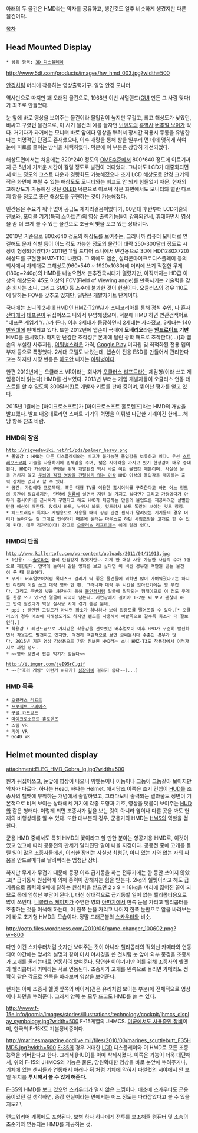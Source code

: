 아래의 두 물건은 HMD라는 약자를 공유하고, 생긴것도 얼추 비슷하게 생겼지만 다른 물건이다.

[[목차]]

== Head Mounted Display ==
 * 상위 항목: [[3D 디스플레이]]

http://www.5dt.com/products/images/hw_hmd_003.jpg?width=500

[[안경]]처럼 머리에 착용하는 영상출력기구. 일명 안경 모니터.

역사만으로 따지만 꽤 오래된 물건으로, 1968년 이반 서덜랜드([[GUI]] 만든 그 사람 맞다)가 최초로 만들었다.

눈 앞에 바로 영상을 보여주는 물건이라 몰입감이 높지만 무겁고, 최고 해상도가 낮았던, 비싸고 구렸'''던''' 물건으로, 이 시기 물건의 예를 들자면 [[닌텐도]]의 [[흑역사]] [[버추얼 보이]]가 있다. 거기다가 과거에는 모니터 바로 앞에다 영상을 뿌려서 장시간 착용시 두통을 유발한다는 치명적인 단점도 존재했으나, 이후 개량을 통해 상을 일부러 먼 데에 맺히게 하여 눈에 피로를 줄이는 방식을 채택하였다. 덕분에 이 부분은 상당히 개선되었다.

해상도면에서는 처음에는 320*240 정도의 [[OME]]수준에서 800*640 정도에 이르기까지 근 5년에 가까운 시간이 걸릴 정도로 발전이 더디었다. 그나마도 LCD가 대중화되면서 어느 정도의 코스트 다운과 경량화도 가능해졌으나 초기 LCD 해상도로 안경 크기의 작은 화면에 뿌릴 수 있는 해상도도 모니터와는 비교도 안 되게 힘들었기 때문. 현재의 고해상도가 가능해진 것은 [[OLED]] 덕분으로 이로써 작은 화면에서도 모니터와 별반 다르지 않을 정도로 좋은 해상도를 구현하는 것이 가능해졌다.

민간용은 수요가 워낙 없어 공급도 제자리걸음이였다가, 00년대 후반부터 LCD기술의 진보와, 포터블 기기(특히 스마트폰)의 영상 출력기능들이 강화되면서, 휴대하면서 영상을 좀 더 크게 볼 수 있는 물건으로 조금씩 빛을 보고 있는 상태이다.

2010년 기준으로 800x640 정도의 해상도를 보여주는, 그러니까 컴퓨터 모니터로 연결해도 문자 식별 등이 어느 정도 가능한 정도의 물건이 대략 250-300달러 정도로 시장이 형성되어있다가 2011년 11월 드디어 소니에서 민간용으로 3D에 HD(1280X720) 해상도를 구현한 HMZ-T1이 나왔다. 그 외에도 엡손, 실리콘마이크로디스플레이 등의 회사에서 차례대로 고해상도(960x540 ~ 1920x1080)에 머리에 쓰기 적절한 무게(180g~240g)의 HMD를 내놓으면서 춘추전국시대가 열렸지만, 아직까지는 HD급 이상의 해상도와 45도 이상의 FOV(Field of Viewing angle)를 만족시키는 기술력을 갖춘 회사는 소니, 그리고 SMD 등 소수에 불과한 것이 현실이다. 오큘러스의 경우 110도에 달하는 FOV를 갖추고 있지만, 일단은 개발자키트 단계이다.

국내에는 소니의 2세대 HMD인 [http://www.sonystyle.co.kr/CS/handler/sonystyle/kr/ViewProduct-Start?ProductID=44406011 HMZ-T2/WJ]가 소니코리아를 통해 정식 수입, [[나 혼자 산다]]에서 [[데프콘]]이 뒤집어쓰고 나와서 유명해졌으며, 덕분에 HMD 하면 연관검색어로 "데프콘 게임기"(...)가 뜬다. 이후 3세대가 등장하면서 2세대는 사라졌고, 3세대는 [http://store.sony.co.kr/handler/ViewProduct-Start?productId=44406046 140만원대에] 판매되고 있다.
또한 2012년에 엡손이 국내에 '''모베리오'''라는 '''[[안드로이드(운영체제)|안드로이드]] 기반''' HMD를 출시했다. 하지만 난감한 조작성[* 본체에 달린 광학 패드로 조작한다(...)]과 엡손의 부실한 사후지원, [[이뭐병]]스러운 가격, [[Google Play]] 미지원 및 최적화된 전용 앱의 부재 등으로 폭망했다. 2세대 모델도 나왔는데, 엡손이 전용 ESD를 만들어서 관리한다고는 하지만 시장 반응은 [[아오안]] 내지는 [[이뭐병]]이다.


한편 2012년에는 오큘러스 VR이라는 회사가 [[오큘러스 리프트]]라는 체감형(이라 쓰고 게임용이라 읽는다) HMD를 선보였다. 2013년 부터는 게임 개발자들이 오큘러스 연동 테스트를 할 수 있도록 300달러(!)로 개발자 키트를 판매 중이며, 뛰어난 평가를 얻고 있다.

2015년 1월에는 [마이크로소프트]가 [마이크로소프트 홀로렌즈]라는 HMD의 개발을 발표했다. 발표 내용대로라면 스마트 기기의 혁명을 이뤄낼 다단한 기계이긴 한데....해당 항목 참조 바람.

=== HMD의 장점 ===
 http://rigvedawiki.net/r1/pds/palmer_heavy.png
 * 몰입감 : HMD는 다른 디스플레이와는 비교가 불가능한 몰입감을 보유하고 있다. 우선 [[스트레오스코피]] 기술을 사용하기에 입체감을 주며, 넓은 시야각을 가지고 있기 현장감이 매우 증대된다. HMD가 가상현실 구현을 위해 개발된것 역시 바로 이런 몰입감 때문이며, 사실상 눈을 거치지 않고 [[BCI|두뇌에 직접 영상을 전달하지 않는 이상]] HMD 이상의 몰입감을 제공하는 출력 장치는 없다고 할 수 있다.
 * 공간: 가정에다 프로젝터, 혹은 대형 TV를 이용한 홈시어터를 구축한다고 하면 어느 정도의 공간이 필요하지만, 만약에 [[원룸]]에 살면서 저런 걸 가지고 싶다면? 그리고 가정에다가 아무리 홈시어터를 근사하게 꾸민다고 해도 HMD가 제공하는 만큼의 몰입도를 제공하려면 살벌할만큼 예산이 깨진다. 앉아서 봐도, 누워서 봐도, 엎드려서 봐도 똑같이 보이는 것도 장점.
 * 헤드트래킹: 특히나 게임용으로 사용될 때의 장점 관련 센서가 달려있는 기기들의 경우 머리가 돌아가는 걸 그대로 인식하기 때문에 원래는 마우스로 하던 시점조정을 고개로 할 수 있게 된다. 매우 직관적이다! 참고로 [[오큘러스 리프트]]에는 이게 달려 있다.

=== HMD의 단점 ===
 http://www.killertofu.com/wp-content/uploads/2011/04/11913.jpg
 * 1인용: ~~[[솔로]]라면 굳이 단점같지 않겠지만~~ 기계 한 대당 사용 가능한 사람의 수가 1명으로 제한된다. 만약에 둘이서 같은 영화를 보고 싶다면 이 비싼 경우엔 백만원 넘는 물건이 '''두 대''' 필요하다. 
 * 무게: 버추얼보이처럼 목디스크 걸리기 딱 좋은 물건들에 비하면 많이 가벼워졌다고는 하지만 여전히 이걸 쓰고 대략 영화 한 편. 그러니까 대략 두 시간을 앉아있기에는 영 무겁다. 그리고 주변의 빛을 차단하기 위해 [[물안경]]처럼 얼굴에 밀착되는 형태이므로 이 정도 무게를 한참 쓰고 있으면 얼굴에 자국이 남는다. 시연장에서 길어야 1-2분 써 보고 괜찮네 하고 덥석 질렀다가 막상 실사용 시에 겪기 좋은 문제.
 * ppi : 웬만한 고밀도가 아니면 화소가 하나하나 보여 집중도를 떨어뜨릴 수 있다.[* 오큘러스의 경우 애초에 저해상도기도 하지만 렌즈를 사용해서 바깥쪽으로 갈수록 화소가 더 잘보인다.]
 * 착용감 : 레전드급으로 거지같은 착용감을 선보였던 버추얼보이 이후 HMD가 꾸준히 발전하면서 착용감도 발전하고 있지만, 여전히 객관적으로 보면 글쎄올시다 수준인 경우가 많다. 2015년 기준 영상 감상용으로 가장 진보된 HMD라는 소니 HMZ-T3도 착용감에서 여러가지로 까일 정도.
 * ~~영화 보면서 팝콘 먹기가 힘들다~~

 http://i.imgur.com/jeI95rC.gif
 * ~~["호러 게임" 이런거 하다가] [[심장마비]] 걸리기 쉽다~~(...)
=== HMD 목록 ===
 * [[오큘러스 리프트]]
 * [[프로젝트 모피어스]]
 * [[구글 카드보드]]
 * [[마이크로소프트 홀로렌즈]]
 * 스팀 VR
 * 기어 VR
 * Go4D VR
== Helmet mounted display ==
attachment:ELEC_HMD_Cobra_lg.jpg?width=500

뭔가 뒤집어쓰고, 눈앞에 영상이 나오니 위엣놈이나 이놈이나 그놈이 그놈같아 보이지만 약자가 다르다. 하나는 Head, 하나는 Helmet. 애시당초 이쪽은 초기 컨셉이 [[HUD]]를 조종사의 헬멧에 부착하는 개념에서 출발하였고, 그러다보니 출력되는 결과물도 정면이 기본적으로 비쳐 보이는 상태에서 거기에 각종 도형과 기호, 영상을 덧붙여 보여주는 [[HUD]]와 같은 형태다. 이렇게 되면 조종사가 앞을 보는 것이 아니라 옆이나 다른 곳을 봐도 현재의 비행상태를 알 수 있다. 또한 대부분의 경우, 군용기의 HMD는 [[HMS]]의 역할을 겸한다.

군용 HMD 중에서도 특히 HMD의 꽃이라고 할 만한 분야는 항공기용 HMD로, 이것이 있고 없고에 따라 공중전의 판세가 달라진단 말이 나올 지경이다. 공중전 중에 고개를 돌릴 일이 많은 조종사들에겐, 이러한 장비는 사실상 최첨단, 아니 있는 자와 없는 자의 싸움을 안드로메다로 날려버리는 엄청난 장비.

하지만 무게가 무겁기 때문에 등장 이후 급기동을 하는 전투기에는 한 동안 쓰이지 않았고[* 급기동시 원심력에 의해 중력이 강해지는 힘을 받는다. 2kg의 헬멧이라고 해도 급기동으로 중력의 9배에 달하는 원심력을 받으면 2 x 9 = 18kg을 머리에 짊어진 꼴이 되므로 목에 엄청난 부담이 된다.], 대신 상대적으로 급기동할 일이 없는 헬리콥터용으로 많이 쓰인다. [[니콜라스 케이지]]가 주연한 영화 [[아파치]]에서 한쪽 눈을 가리고 헬리콥터를 조종하는 것을 어색해 하는데, 이 한쪽 눈을 가리고 나머지 한쪽 눈만으로 앞을 바라보는 게 바로 초기형 HMD의 모습이다. 정말 드래곤볼의 [[스카우터]]와 비슷.

http://ootp.files.wordpress.com/2010/06/game-changer_100602.png?w=800

다만 이건 스카우터처럼 숫자만 보여주는 것이 아니라 헬리콥터의 적외선 카메라와 연동되어 야간에는 앞서의 설명과 같이 마치 야시경을 쓴 것처럼 눈 앞에 외부 풍경을 조종사가 고개를 돌리는대로 연동하여 보여준다. 당연한 이야기지만 이를 위해 조종사의 헬멧과 헬리콥터의 카메라는 서로 연동된다. 조종사가 고개를 왼쪽으로 돌리면 카메라도 정확히 같은 각도로 왼쪽을 바라보며 영상을 보여준다.

현재는 아예 조종사 헬멧 앞쪽의 바이저(검은 유리처럼 보이는 부분)에 전체적으로 영상이나 화면을 뿌려준다. 그래서 양쪽 눈 모두 뜨고도 HMD를 쓸 수 있다.

http://www.f-15e.info/joomla/images/stories/illustrations/technology/cockpit/jhmcs_display_symbology.jpg?width=500
F-15계열의 JHMCS. [http://youtu.be/DsUKeqjFQM8?t=54s 미군에서도 사용중인 장비]이며, 한국의 F-15K도 기본장비중이다.

http://marinesmagazine.dodlive.mil/files/2010/03/marines_scuttlebutt_F35HMDS.jpg?width=500
[[F-35]]의 경우 거대한 [[LCD]] 디스플레이와 이 HMD로 모든 조종능력을 커버한다고 한다. 그래서 [HUD]를 아예 삭제시켰다.
이쪽은 기능이 더욱 대단해서, 위의 F-15의 JHMCS의 기능은 물론, 망원확대한 영상을 바로 눈앞에 뿌려주거나, 기체에 있는 센서들과 연동해서 아래나 뒤 처럼 기체에 막혀서 파일럿의 시야에서 안 보일 위치를 '''투시해서 볼 수 있게 해준다'''.

[[F-35]]의 HMD를 보고 있으면 [[스카우터]]가 멀지 않은 느낌이다. 애초에 스카우터도 군용품이었던 걸 생각하면, 증강 현실이라는 면에서는 어느 정도는 따라잡았다고 볼 수 있을지도? \
 
[[랜드워리어]] 계획에도 포함된다. 보병 하나 하나에게 전투를 보조해줄 컴퓨터 및 소총의 조준기와 연동되는 HMD를 제공하는 것.
